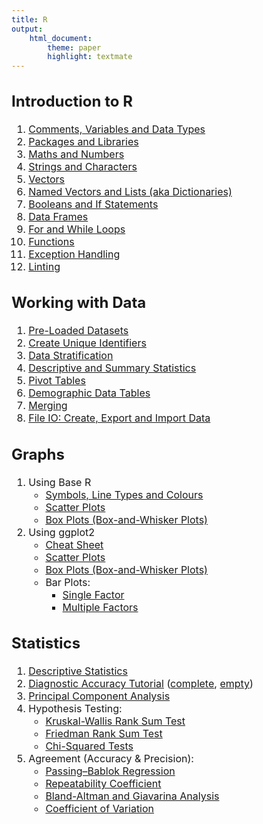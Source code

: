 ```yaml
---
title: R
output:
    html_document:
        theme: paper
        highlight: textmate
---
```

<font size="3">

## Introduction to R
1. [Comments, Variables and Data Types](R/intro/data_types.html)
2. [Packages and Libraries](R/intro/packages.html)
3. [Maths and Numbers](R/intro/maths.html)
4. [Strings and Characters](R/intro/strings.html)
5. [Vectors](R/intro/vectors.html)
6. [Named Vectors and Lists (aka Dictionaries)](R/intro/named_vectors_lists.html)
7. [Booleans and If Statements](R/intro/booleans.html)
8. [Data Frames](R/intro/data_frames.html)
9. [For and While Loops](R/intro/loops.html)
10. [Functions](R/intro/functions.html)
11. [Exception Handling](R/intro/exceptions.html)
12. [Linting](R/intro/linting.html)

## Working with Data
1. [Pre-Loaded Datasets](R/data/pre_loaded_datasets.html)
2. [Create Unique Identifiers](R/data/create_unique_identifiers.html)
3. [Data Stratification](R/data/stratification.html)
4. [Descriptive and Summary Statistics](R/data/descriptive_summary_statistics.html)
5. [Pivot Tables](R/data/pivot_tables.html)
6. [Demographic Data Tables](R/data/demographic_tables.html)
7. [Merging](R/data/merging.html)
8. [File IO: Create, Export and Import Data](R/data/create_export_import.html)

## Graphs

1. Using Base R
    - [Symbols, Line Types and Colours](R/graphs/base/symbols_linetypes_colours.html)
    - [Scatter Plots](R/graphs/base/scatterplots.html)
    - [Box Plots (Box-and-Whisker Plots)](R/graphs/base/boxplots.html)
2. Using ggplot2
    - [Cheat Sheet](R/graphs/ggplot2/cheat_sheet.html)
    - [Scatter Plots](R/graphs/ggplot2/scatterplots.html)
    - [Box Plots (Box-and-Whisker Plots)](R/graphs/ggplot2/boxplots.html)
    - Bar Plots:
        - [Single Factor](R/graphs/ggplot2/barplots_single_factor.html)
        - [Multiple Factors](R/graphs/ggplot2/barplots_multiple_factors.html)

## Statistics
1. [Descriptive Statistics](R/statistics/descriptive_statistics.html)
2. [Diagnostic Accuracy Tutorial](R/statistics/tutorial.html) ([complete](R/statistics/tutorial_completescript.R), [empty](R/statistics/tutorial_emptyscript.R))
3. [Principal Component Analysis](R/statistics/principal_component_analysis.html)
4. Hypothesis Testing:
    - [Kruskal-Wallis Rank Sum Test](R/statistics/hypothesis_testing/kruskal_wallis.html)
    - [Friedman Rank Sum Test](R/statistics/hypothesis_testing/friedman.html)
    - [Chi-Squared Tests](R/statistics/hypothesis_testing/chi_squared.html)
5. Agreement (Accuracy & Precision):
    - [Passing–Bablok Regression](R/statistics/agreement/passing_bablok.html)
    - [Repeatability Coefficient](R/statistics/agreement/repeatability_coefficient.html)
    - [Bland-Altman and Giavarina Analysis](R/statistics/agreement/bland_altman_giavarina.html)
    - [Coefficient of Variation](R/statistics/agreement/coefficient_of_variation.html)

</font>
